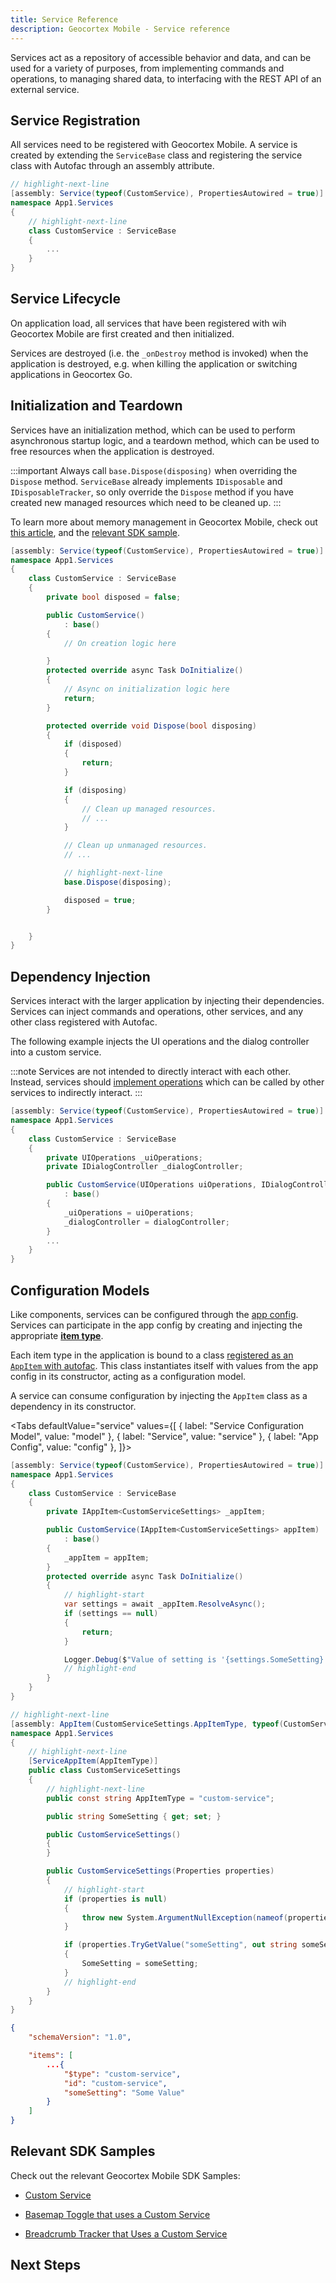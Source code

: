 ```yaml
---
title: Service Reference
description: Geocortex Mobile - Service reference
---
```



Services act as a repository of accessible behavior and data, and can be used for a variety of purposes, from implementing commands and operations, to managing shared data, to interfacing with the REST API of an external service.

## Service Registration

All services need to be registered with Geocortex Mobile. A service is created by extending the `ServiceBase` class and registering the service class with Autofac through an assembly attribute.

<AutofacSnippet />

```cs
// highlight-next-line
[assembly: Service(typeof(CustomService), PropertiesAutowired = true)]
namespace App1.Services
{
    // highlight-next-line
    class CustomService : ServiceBase
    {
        ...
    }
}
```

## Service Lifecycle

On application load, all services that have been registered with wih Geocortex Mobile are first created and then initialized.

Services are destroyed (i.e. the `_onDestroy` method is invoked) when the application is destroyed, e.g. when killing the application or switching applications in Geocortex Go.

## Initialization and Teardown

Services have an initialization method, which can be used to perform asynchronous startup logic, and a teardown method, which can be used to free resources when the application is destroyed.

:::important
Always call `base.Dispose(disposing)` when overriding the `Dispose` method. `ServiceBase` already implements `IDisposable` and `IDisposableTracker`, so only override the `Dispose` method if you have created new managed resources which need to be cleaned up.
:::

To learn more about memory management in Geocortex Mobile, check out [this article](sdk-memory-leaks.mdx), and the [relevant SDK sample](https://github.com/geocortex/vertigis-mobile-samples/tree/master/Geocortex.Mobile.Samples/Geocortex.Mobile.Samples/Samples/Conceptual/Disposal).

```cs
[assembly: Service(typeof(CustomService), PropertiesAutowired = true)]
namespace App1.Services
{
    class CustomService : ServiceBase
    {
        private bool disposed = false;

        public CustomService()
            : base()
        {
            // On creation logic here

        }
        protected override async Task DoInitialize()
        {
            // Async on initialization logic here
            return;
        }

        protected override void Dispose(bool disposing)
        {
            if (disposed)
            {
                return;
            }

            if (disposing)
            {
                // Clean up managed resources.
                // ...
            }

            // Clean up unmanaged resources.
            // ...

            // highlight-next-line
            base.Dispose(disposing);

            disposed = true;
        }


    }
}
```

## Dependency Injection

Services interact with the larger application by injecting their dependencies. Services can inject commands and operations, other services, and any other class registered with Autofac.

The following example injects the UI operations and the dialog controller into a custom service.

:::note
Services are not intended to directly interact with each other. Instead, services should [implement operations](sdk-commands-operations.mdx#implementing-commands-and-operations) which can be called by other services to indirectly interact.
:::

```cs
[assembly: Service(typeof(CustomService), PropertiesAutowired = true)]
namespace App1.Services
{
    class CustomService : ServiceBase
    {
        private UIOperations _uiOperations;
        private IDialogController _dialogController;

        public CustomService(UIOperations uiOperations, IDialogController dialogController)
            : base()
        {
            _uiOperations = uiOperations;
            _dialogController = dialogController;
        }
        ...
    }
}
```

## Configuration Models

Like components, services can be configured through the [app config](configuration-app-config-getting-started.mdx). Services can participate in the app config by creating and injecting the appropriate [**item type**](configuration-app-config-reference.mdx#app-items).

Each item type in the application is bound to a class [registered as an `AppItem` with autofac](sdk-dependency-injection.mdx#appitem). This class instantiates itself with values from the app config in its constructor, acting as a configuration model.

A service can consume configuration by injecting the `AppItem` class as a dependency in its constructor.

<Tabs
  defaultValue="service"
  values={[
    { label: "Service Configuration Model", value: "model" },
    { label: "Service", value: "service" },
    { label: "App Config", value: "config" },
  ]}>
<TabItem value="service">

```cs
[assembly: Service(typeof(CustomService), PropertiesAutowired = true)]
namespace App1.Services
{
    class CustomService : ServiceBase
    {
        private IAppItem<CustomServiceSettings> _appItem;

        public CustomService(IAppItem<CustomServiceSettings> appItem)
            : base()
        {
            _appItem = appItem;
        }
        protected override async Task DoInitialize()
        {
            // highlight-start
            var settings = await _appItem.ResolveAsync();
            if (settings == null)
            {
                return;
            }

            Logger.Debug($"Value of setting is '{settings.SomeSetting}'");
            // highlight-end
        }
    }
}
```

</TabItem>
<TabItem value="model">

```cs
// highlight-next-line
[assembly: AppItem(CustomServiceSettings.AppItemType, typeof(CustomServiceSettings))]
namespace App1.Services
{
    // highlight-next-line
    [ServiceAppItem(AppItemType)]
    public class CustomServiceSettings
    {
        // highlight-next-line
        public const string AppItemType = "custom-service";

        public string SomeSetting { get; set; }

        public CustomServiceSettings()
        {
        }

        public CustomServiceSettings(Properties properties)
        {
            // highlight-start
            if (properties is null)
            {
                throw new System.ArgumentNullException(nameof(properties));
            }

            if (properties.TryGetValue("someSetting", out string someSetting))
            {
                SomeSetting = someSetting;
            }
            // highlight-end
        }
    }
}
```

</TabItem>
<TabItem value="config">

```json
{
    "schemaVersion": "1.0",

    "items": [
        ...{
            "$type": "custom-service",
            "id": "custom-service",
            "someSetting": "Some Value"
        }
    ]
}
```

</TabItem>
</Tabs>

## Relevant SDK Samples

Check out the relevant Geocortex Mobile SDK Samples:

-   [Custom Service](https://github.com/geocortex/vertigis-mobile-samples/tree/master/Geocortex.Mobile.Samples/Geocortex.Mobile.Samples/Samples/Custom/Service)

-   [Basemap Toggle that uses a Custom Service](https://github.com/geocortex/vertigis-mobile-samples/tree/master/Geocortex.Mobile.Samples/Geocortex.Mobile.Samples/Samples/CustomSamples/BasemapToggle)

-   [Breadcrumb Tracker that Uses a Custom Service](https://github.com/geocortex/vertigis-mobile-samples/tree/master/Geocortex.Mobile.Samples/Geocortex.Mobile.Samples/Samples/CustomSamples/BreadCrumbs)

## Next Steps

<UseCaseContainer>
    <UseCaseCard
        title="Learn how to use Commands and Operations with Services"
        description="Learn how to run and implement commands and operations with custom services"
        link={useBaseUrl("docs/mobile/sdk-commands-operations")}
    />
    <UseCaseCard
        title="Learn about Service Interactions"
        description="Learn about how services and components can interact"
        link={useBaseUrl("docs/mobile/sdk-component-service-interactions")}
    />
    <UseCaseCard
        title="Build a Custom Command with a Custom Service"
        description="Follow a step by step guide to building a custom command with a custom service"
        link={useBaseUrl("docs/mobile/tutorial-implement-command-operation")}
    />
    <UseCaseCard
        title="Build a Service that Manages Dynamic Data"
        description="Built a service that manages a dynamic data source and exposes it to components"
        link={useBaseUrl(
            "docs/mobile/tutorial-implement-service-fetch-dynamic-data"
        )}
    />
</UseCaseContainer>
